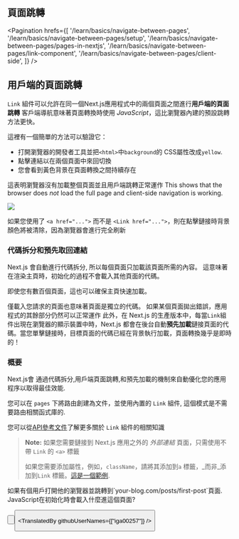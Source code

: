 
## 頁面跳轉

<Pagination
  hrefs={[
    '/learn/basics/navigate-between-pages',
    '/learn/basics/navigate-between-pages/setup',
    '/learn/basics/navigate-between-pages/pages-in-nextjs',
    '/learn/basics/navigate-between-pages/link-component',
    '/learn/basics/navigate-between-pages/client-side',
  ]}
/>

## 用戶端的頁面跳轉
`Link` 組件可以允許在同一個Next.js應用程式中的兩個頁面之間進行**用戶端的頁面跳轉**
客戶端導航意味著頁面轉換時使用 _JavaScript_，這比瀏覽器內建的預設跳轉方法更快。


這裡有一個簡單的方法可以驗證它：
- 打開瀏覽器的開發者工具並把`<html>`中`background`的 CSS屬性改成`yellow`.
- 點擊連結以在兩個頁面中來回切換
- 您會看到黃色背景在頁面轉換之間持續存在

這表明瀏覽器沒有加載整個頁面並且用戶端跳轉正常運作
This shows that the browser does _not_ load the full page and client-side navigation is working.

![](https://nextjs.org/static/images/learn/navigate-between-pages/client-side.gif)

如果您使用了 `<a href="...">` 而不是 `<Link href="...">`，則在點擊鏈接時背景顏色將被清除，因為瀏覽器會進行完全刷新

### 代碼拆分和預先取回連結

Next.js 會自動進行代碼拆分, 所以每個頁面只加載該頁面所需的內容。 這意味著在渲染主頁時，初始化的過程不會載入其他頁面的代碼。

即使您有數百個頁面，這也可以確保主頁快速加載。

僅載入您請求的頁面也意味著頁面是獨立的代碼。 如果某個頁面拋出錯誤，應用程式的其餘部分仍然可以正常運作
此外，在 Next.js 的生產版本中，每當`Link`組件出現在瀏覽器的顯示裝置中時，Next.js 都會在後台自動**預先加載**鏈接頁面的代碼。當您單擊鏈接時，目標頁面的代碼已經在背景執行加載，頁面轉換幾乎是即時的！

### 概要

Next.js會 通過代碼拆分,用戶端頁面跳轉,和預先加載的機制來自動優化您的應用程序以取得最佳效能.


您可以在 `pages` 下將路由創建為文件，並使用內置的 `Link` 組件, 這個模式是不需要路由相關函式庫的.


您可以從[API參考文件](/docs/api-reference/next/link)了解更多關於 `Link` 組件的相關知識

> **Note:** 如果您需要鏈接到 Next.js 應用之外的 _外部連結_ 頁面，只需使用不帶 `Link` 的 `<a>` 標籤
>  
>  
> 如果您需要添加屬性，例如，`className`，請將其添加到`a` 標籤，_而非_添加到`Link` 標籤。[這是一個範例](https://github.com/vercel/next-learn/blob/master/basics/snippets/link-classname-example.js "‌").

<Quiz>
    <QuizHeading type={QuizType.quickReview}>        
如果有個用戶打開他的瀏覽器並跳轉到`your-blog.com/posts/first-post`頁面. JavaScript在初始化時會載入什麼進這個頁面?
    </QuizHeading>
    <QuizOptionGroup>
        <QuizOption text="僅加載 `/posts/first-post` 的 JavaScript" isCorrect/>
        <QuizOption text="加載整個應用程序的 JavaScript"/>
    </QuizOptionGroup>
</Quiz>

<Button
  content="返回上一頁 ←"
  url="/learn/basics/navigate-between-pages/link-component"
  basicStyle="text-white bg-[#0070f3]"
  hoverStyle="hover:opacity-90"
/>

<Button
  content="前往下一個課程 →"
  url="/learn/basics/assets-metadata-css"
  basicStyle="text-white bg-[#0070f3]"
  hoverStyle="hover:opacity-90"
/>

<TranslatedBy githubUserNames={["iga00257"]} />